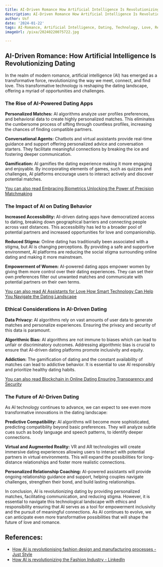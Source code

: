 ```yaml
---
title: AI-Driven Romance How Artificial Intelligence Is Revolutionizing Dating
description: AI-Driven Romance How Artificial Intelligence Is Revolutionizing Dating
author: Usf
date: '2024-01-22'
tags: AI-Romance, Artificial Intelligence, Dating, Technology, Love, Relationships
imageUrl: /pixa/20240220075722.jpg

---
```

## AI-Driven Romance: How Artificial  Intelligence Is Revolutionizing Dating

In the realm of modern romance, artificial intelligence  (AI) has emerged as a  transformative force, revolutionizing the way we meet, connect,  and find love. This transformative technology is reshaping the dating landscape, offering a  myriad of opportunities and challenges.

### The  Rise of AI-Powered Dating Apps

**Personalized Matches:**
AI algorithms analyze user profiles preferences, and behavioral data to  create highly personalized matches. This  eliminates the cumbersome process  of sifting through  countless profiles, increasing the chances of finding compatible partners.

**Conversational Agents:**
Chatbots and virtual assistants  provide  real-time guidance and  support  offering personalized advice and conversation starters. They facilitate meaningful connections  by breaking the ice and fostering deeper communication.

**Gamification:**
AI gamifies the dating experience making it more engaging and enjoyable. By incorporating elements  of games, such as quizzes and challenges, AI platforms encourage users to interact actively and discover  potential matches.

[You can also read Embracing  Biometrics  Unlocking the Power of Precision Matchmaking](Embracing%20Biometrics%20Unlocking%20the%20Power%20of%20Precision%20Matchmaking)


### The Impact of AI on Dating Behavior

**Increased Accessibility:**
AI-driven dating apps  have democratized access to  dating, breaking  down geographical barriers and connecting people across vast distances. This accessibility has led to a broader  pool of potential  partners and  increased opportunities for love  and companionship.

**Reduced  Stigma:**
Online  dating has traditionally been associated with a stigma, but AI is changing  perceptions. By providing a safe and supportive environment, AI  platforms  are reducing the social stigma surrounding online dating and making it more mainstream.

**Empowerment of Women:**
AI-powered dating apps empower women by giving them more control over their dating experiences. They can set their own preferences filter out unwanted matches and communicate  with potential partners on their own terms.

[You can also read AI Assistants for Love How Smart Technology Can Help You Navigate the Dating Landscape](AI%20Assistants%20for%20Love%20How%20Smart%20Technology%20Can%20Help%20You%20Navigate%20the%20Dating%20Landscape)


### Ethical Considerations in AI-Driven Dating

**Data Privacy:**
AI algorithms rely on vast amounts of user data to generate matches and personalize experiences. Ensuring the privacy  and security of this  data is paramount.

**Algorithmic Bias:**
AI algorithms are not immune to biases which can lead to unfair or discriminatory outcomes. Addressing algorithmic bias  is crucial to ensure that  AI-driven  dating  platforms promote inclusivity and equity.

**Addiction:**
The gamification of dating and the constant availability of matches can  lead to addictive behavior. It is essential to  use  AI responsibly and prioritize healthy  dating habits.

[You can also read Blockchain in Online Dating Ensuring Transparency and Security](Blockchain%20in%20Online%20Dating%20Ensuring%20Transparency%20and%20Security)


### The Future of AI-Driven Dating

As AI technology continues to advance, we can expect to see even more transformative innovations in the dating  landscape:

**Predictive Compatibility:**
AI algorithms will become more sophisticated, predicting compatibility beyond basic preferences. They will analyze  subtle cues such as body language  and speech patterns,  to identify deeper connections.

**Virtual and  Augmented Reality:**
VR and AR technologies will create  immersive dating experiences allowing users to interact with potential partners in virtual environments. This will expand the possibilities for long-distance relationships and foster more realistic connections.

**Personalized Relationship Coaching:**
AI-powered assistants will provide ongoing relationship guidance and support, helping couples  navigate challenges, strengthen their bond, and build lasting relationships.

In conclusion, AI is revolutionizing dating by providing personalized matches, facilitating communication, and reducing stigma. However, it is essential to navigate this technological landscape  with ethics and responsibility ensuring that AI serves as a tool for  empowerment inclusivity and the pursuit of meaningful connections. As AI continues to evolve, we can  anticipate even more transformative possibilities that will shape the future  of  love and romance.

## References:
- [How AI is revolutionising fashion design and manufacturing processes - Just Style](https://www.just-style.com/features/how-ai-is-revolutionising-fashion-design-and-manufacturing-processes/)
- [How AI is revolutionizing the Fashion Industry - LinkedIn](https://www.linkedin.com/pulse/how-ai-revolutionizing-fashion-industry-darshan)
